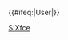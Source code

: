 {{Userbox 
|border-c=#000 
|border-s=1 
|id-c=#fff 
|id-s=11 
|id-fc=#fff 
|info-c=#ff0 
|info-s=10 
|info-fc=#000 
|id=[[File:Xfce logo-footprint.svg|80px]] 
|info=该用户使用'''{{color|#|[[XFCE]]}}'''對[[中文維基百科]]作出[[:Category:Xfce 使用者|貢獻]]。
}}
<includeonly>{{#ifeq:{{NAMESPACE}}|User|[[Category:Xfce 使用者|{{PAGENAME}}]]}}</includeonly>
<noinclude>[[Category:软件用户框模板|S:Xfce]]</noinclude>